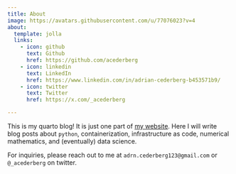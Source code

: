 ```yaml
---
title: About
image: https://avatars.githubusercontent.com/u/77076023?v=4
about:
  template: jolla
  links: 
    - icon: github
      text: Github
      href: https://github.com/acederberg
    - icon: linkedin
      text: LinkedIn
      href: https://www.linkedin.com/in/adrian-cederberg-b453571b9/
    - icon: twitter
      text: Twitter
      href: https://x.com/_acederberg

---
```


This is my quarto blog! It is just one part of 
[my website](https://acederberg.io). Here I will write blog posts about 
``python``, containerization, infrastructure as code, numerical mathematics, 
and (eventually) data science.

For inquiries, please reach out to me at ``adrn.cederberg123@gmail.com`` or ``@_acederberg``
on twitter. 
